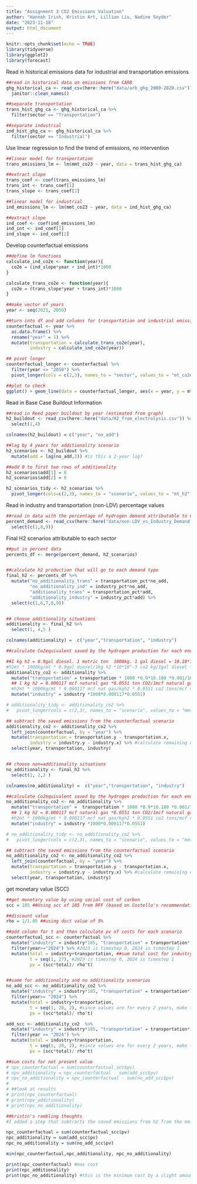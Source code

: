 ```yaml
---
title: "Assignment 3 CO2 Emissions Valuation"
author: "Hannah Irish, Kristin Art, Lillian Liu, Nadine Snyder"
date: "2023-11-18"
output: html_document
---
```


```r
knitr::opts_chunk$set(echo = TRUE)
library(tidyverse)
library(ggplot2)
library(forecast)
```

Read in historical emissions data for industrial and transportation emissions
```r

##read in historical data on emissions from CARB
ghg_historical_ca <- read_csv(here::here("data/arb_ghg_2000-2020.csv")) %>%
  janitor::clean_names()

##separate transportation
trans_hist_ghg_ca <- ghg_historical_ca %>%
  filter(sector == "Transportation") 

##separate industrial
ind_hist_ghg_ca <- ghg_historical_ca %>%
  filter(sector == "Industrial")
```


Use linear regression to find the trend of emissions, no intervention
```r

##linear model for transportation
trans_emissions_lm <- lm(mmt_co23 ~ year, data = trans_hist_ghg_ca) 

##extract slope
trans_coef <- coef(trans_emissions_lm)
trans_int <- trans_coef[1] 
trans_slope <- trans_coef[2]

##linear model for industrial
ind_emissions_lm <- lm(mmt_co23 ~ year, data = ind_hist_ghg_ca) 

##extract slope
ind_coef <- coef(ind_emissions_lm)
ind_int <- ind_coef[1] 
ind_slope <- ind_coef[2]

```

Develop counterfactual emissions
```r
##define lm functions
calculate_ind_co2e <- function(year){
  co2e = (ind_slope*year + ind_int)*1000 
}

calculate_trans_co2e <- function(year){
  co2e = (trans_slope*year + trans_int)*1000
}

##make vector of years
year <- seq(2021, 2050) 

##turn into df and add columns for transportation and industrial emissions
counterfactual <- year %>% 
  as.data.frame() %>% 
  rename("year" = 1) %>% 
  mutate(transportation = calculate_trans_co2e(year),
         industry = calculate_ind_co2e(year))

## pivot longer
counterfactual_longer <- counterfactual %>% 
  filter(year <= "2050") %>% 
  pivot_longer(cols = c(2,3), names_to = "sector", values_to = "mt_co2e")

##plot to check
ggplot() + geom_line(data = counterfactual_longer, aes(x = year, y = mt_co2e, col = sector)) 
```


Read in Base Case Buildout Information
```r

##read in Reed paper buildout by year (estimated from graph)
h2_buildout <- read_csv(here::here("data/H2_from_electrolysis.csv")) %>%
  select(1,4)

colnames(h2_buildout) = c("year", "no_add")

##lag by 4 years for additionality scenario
h2_scenarios <- h2_buildout %>%
  mutate(add = lag(no_add,2)) #is this a 2-year lag?

##add 0 to first two rows of additionality
h2_scenarios$add[1] = 0
h2_scenarios$add[2] = 0

h2_scenarios_tidy <- h2_scenarios %>%
  pivot_longer(cols=c(2,3), names_to = "scenario", values_to = "mt_h2")

```

Read in industry and transportation (non-LDV) percentage values

```r

##read in data with the percentage of hydrogen demand attributable to non-LDVs and industry 
percent_demand <- read_csv(here::here("data/non-LDV_vs_Industry_Demand.csv")) %>%
  select(c(1,8,9))

```

Final H2 scenarios attributable to each sector
```r

##put in percent data
percents_df <- merge(percent_demand, h2_scenarios) 


##calculate h2 production that will go to each demand type
final_h2 <- percents_df %>%
  mutate("no_additionality_trans" = transportation_pct*no_add, 
         "no_additionality_ind" = industry_pct*no_add,
         "additionality_trans" = transportation_pct*add,
         "additionality_industry" = industry_pct*add) %>%
  select(c(1,6,7,8,9))


## choose additionality situations
additionality <- final_h2 %>%
  select(1, 4,5 ) 

colnames(additionality) =  c("year","transportation", "industry")

##calculate Co2equivalent saved by the hydrogen production for each end use and scenario

##1 kg h2 = 0.9gal diesel. 1 metric ton  1000kg. 1 gal diesel = 10.18*10^-3 CO2 tons so
#h2mt * 1000kg/mt * 0.9gal diesel/1kg h2 *10*10^-3 co2 kg/1gal diesel * 1ton/1000kg co2
additionality_co2 <- additionality %>%
  mutate("transportation" = transportation * 1000 *0.9*10.180 *0.001/1000)%>%
  ## 1 kg h2 = 0.000117 mcf natural gas *0.0551 ton CO2/1mcf natural gas
  #h2mt * 1000kg/mt * 0.000117 mcf nat gas/kgh2 * 0.0551 co2 tons/mcf natural gas
  mutate("industry" = industry *1000*0.000117*0.0551)

# additionality_tidy <- additionality_co2 %>%
#   pivot_longer(cols = c(2,3), names_to = "scenario", values_to = "mmt")

## subtract the saved emissions from the counterfactual scenario
additionality_co2 <- additionality_co2 %>% 
  left_join(counterfactual, by = "year") %>% 
  mutate(transportation = transportation.y - transportation.x,
         industry = industry.y - industry.x) %>% #calculate remaining emissions from counterfactual - saved emissions for additionality scenario
  select(year, transportation, industry)


## choose non=additionality situations
no_additionality <- final_h2 %>%
  select(1, 2,3 ) 

colnames(no_additionality) =  c("year","transportation", "industry")

##calculate Co2equivalent saved by the hydrogen production for each end use and scenario
no_additionality_co2 <- no_additionality %>%
  mutate("transportation" =  transportation * 1000 *0.9*10.180 *0.001/1000)%>%
  ## 1 kg h2 = 0.000117 mcf natural gas *0.0551 ton CO2/1mcf natural gas
  #h2mt * 1000kg/mt * 0.000117 mcf nat gas/kgh2 * 0.0551 co2 tons/mcf natural gas
  mutate("industry" = industry *1000*0.000117*0.0551)

# no_additionality_tidy <- no_additionality_co2 %>%
#   pivot_longer(cols = c(2,3), names_to = "scenario", values_to = "mmt")

## subtract the saved emissions from the counterfactual scenario
no_additionality_co2 <- no_additionality_co2 %>% 
  left_join(counterfactual, by = "year") %>% 
  mutate(transportation = transportation.y - transportation.x,
         industry = industry.y - industry.x) %>% #calculate remaining emissions from counterfactual - saved emissions for additionality scenario
  select(year, transportation, industry)


```


get monetary value (SCC)
```r

##get monetary value by using social cost of carbon
scc = 185 ##Using scc of 185 from RFF (based on Costello's recommendation)

##discount value
rho = 1/1.05 ##using dsct value of 5%

##add column for t and then calculate pv of costs for each scenario
counterfactual_scc <- counterfactual %>%
  mutate("industry" = industry*185, "transportation" = transportation*185) %>%
  filter(year>="2024") %>% #2023 is timestep 0, 2024 is timestep 1
  mutate(total = industry+transportation, ##sum total cost for industry and transportation
         t = seq(1, 27), #2023 is timestep 0, 2024 is timestep 1
         pv = (scc*total)/ rho^t) 


##same for additionality and no additionality scenarios
no_add_scc <- no_additionality_co2 %>%
  mutate("industry" = industry*185, "transportation" = transportation*185)%>%
  filter(year>= "2024") %>%
  mutate(total = industry+transportation,
         t = seq(1, 28, 2), #since values are for every 2 years, make timesteps same
         pv = (scc*total)/ rho^t)

add_scc <- additionality_co2  %>%
  mutate("industry" = industry*185, "transportation" = transportation*185) %>%
  filter(year >= "2024") %>%
  mutate(total = industry+transportation,
         t = seq(1, 28, 2), #since values are for every 2 years, make timesteps same
         pv = (scc*total)/ rho^t)

##sum costs for net present value
# npv_counterfactual = sum(counterfactual_scc$pv)
# npv_additionality = npv_counterfactual - sum(add_scc$pv) 
# npv_no_additionality = npv_counterfactual - sum(no_add_scc$pv)
# 
# ##look at results
# print(npv_counterfactual)
# print(npv_additionality)
# print(npv_no_additionality)

##kristin's rambling thoughts
#I added a step that subtracts the saved emissions from h2 from the emissions in the counterfactual to end up with actual emissions under the scenarios. Then, calculated the np cost based on the scc. Results below show that the scenario with h2 and no additionality is the least cost option, although it's pretty dang close to scenario with additionality. Both interventions are ~half the cost of the counterfactual, so woo!

npc_counterfactual = sum(counterfactual_scc$pv)
npc_additionality = sum(add_scc$pv) 
npc_no_additionality = sum(no_add_scc$pv)

min(npc_counterfactual,npc_additionality, npc_no_additionality)

print(npc_counterfactual) #max cost
print(npc_additionality) 
print(npc_no_additionality) #this is the minimum cost by a slight amount

```

